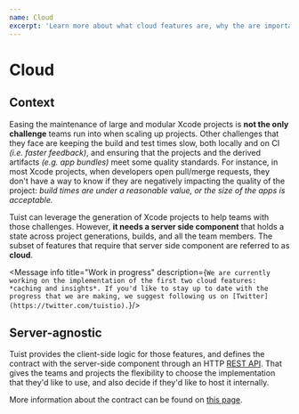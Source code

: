 ```yaml
---
name: Cloud
excerpt: 'Learn more about what cloud features are, why the are important for scaling up projects, and why they need a server-side component that holds state across project generations, builds, and team mebers.'
---
```


# Cloud

## Context

Easing the maintenance of large and modular Xcode projects is **not the only challenge** teams run into when scaling up projects.
Other challenges that they face are keeping the build and test times slow, both locally and on CI *(i.e. faster feedback)*,
and ensuring that the projects and the derived artifacts *(e.g. app bundles)* meet some quality standards. 
For instance,
in most Xcode projects,
when developers open pull/merge requests,
they don't have a way to know if they are negatively impacting the quality of the project:
*build times are under a reasonable value, or
the size of the apps is acceptable.*

Tuist can leverage the generation of Xcode projects to help teams with those challenges.
However,
**it needs a server side component** that holds a state across project generations, builds, and all the team members.
The subset of features that require that server side component are referred to as **cloud**.

<Message 
    info 
    title="Work in progress" 
    description={`We are currently working on the implementation of the first two cloud features: *caching and insights*. If you'd like to stay up to date with the progress that we are making, we suggest following us on [Twitter](https://twitter.com/tuistio).`}/>


## Server-agnostic

Tuist provides the client-side logic for those features,
and defines the contract with the server-side component through an HTTP [REST API](https://en.wikipedia.org/wiki/Representational_state_transfer).
That gives the teams and projects the flexibility to choose the implementation that they'd like to use,
and also decide if they'd like to host it internally.

More information about the contract can be found on [this page](/docs/cloud/contract/).



